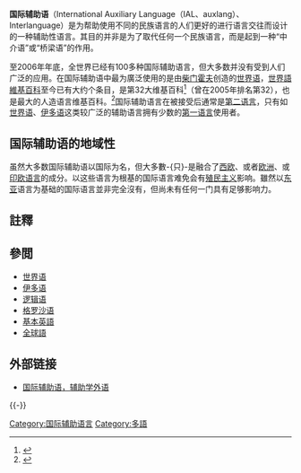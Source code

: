 {{expert|subject=語言學}}
{{Expand|time=2014-05-03T04:43:20+00:00}}

'''国际辅助语'''（International Auxiliary Language（IAL、auxlang）、Interlanguage）是为帮助使用不同的民族语言的人们更好的进行语言交往而设计的一种辅助性语言。其目的并非是为了取代任何一个民族语言，而是起到一种“中介语”或“桥梁语”的作用。

至2006年年底，全世界已经有100多种国际辅助语言，但大多数并没有受到人们广泛的应用。在国际辅助语中最为廣泛使用的是由[[柴门霍夫|柴门霍夫]]创造的[[世界语|世界语]]，[[世界語維基百科|世界語維基百科]]至今已有大约{{formatnum:{{計算|{{NUMBEROF|條目|eo}}|-3}}}}个条目，是第32大维基百科<ref>{{cite web|url=http://meta.wikimedia.org/wiki/List_of_Wikipedias|title=List of Wikipedias|publisher=Meta.wikimedia.org|accessdate=14 January 2015|archive-date=2018-12-25|archive-url=https://web.archive.org/web/20181225215954/https://meta.wikimedia.org/wiki/List_of_Wikipedias|dead-url=no}}</ref>（曾在2005年排名第32），也是最大的人造语言维基百科。<ref>{{cite web|url=http://meta.wikimedia.org/wiki/List_of_Wikipedias_by_language_group#Indo-European-based_Constructed_.28340.2C659_.E2.80.93_1.3.25.29|title=List of Wikipedias by language group|publisher=Meta.wikimedia.org|accessdate=14 January 2015|archive-date=2018-03-24|archive-url=https://web.archive.org/web/20180324104009/https://meta.wikimedia.org/wiki/List_of_Wikipedias_by_language_group#Indo-European-based_Constructed_.28340.2C659_.E2.80.93_1.3.25.29|dead-url=no}}</ref>国际辅助语言在被接受后通常是[[第二语言|第二语言]]，只有如[[世界语|世界语]]、[[伊多语|伊多语]]这类较广泛的辅助语言拥有少数的[[第一语言|第一语言]]使用者。

== 国际辅助语的地域性 ==
虽然大多数国际辅助语以国际为名，但大多數-{只}-是融合了[[西欧|西欧]]、或者[[欧洲|欧洲]]、或[[印欧语言|印欧语言]]的成分。以这些语言为根基的国际语言难免会有[[殖民主义|殖民主义]]影响。雖然以[[东亚|东亚]]语言为基础的国际语言並非完全沒有，但尚未有任何一门具有足够影响力。

==註釋==
{{reflist}}

==參閲==
{{div col|cols=3}}
* [[世界语|世界语]]
* [[伊多语|伊多语]]
* [[逻辑语|逻辑语]]
* [[格罗沙语|格罗沙语]]
* [[基本英語|基本英語]]
* [[全球語|全球語]]
{{div col end}}

==外部链接==
* [http://www.elerno.cn/instruado/15.htm 国际辅助语，辅助学外语]{{Wayback|url=http://www.elerno.cn/instruado/15.htm |date=20070313044518 }}
{{-}}
{{Constructed languages|state=collapsed}}
{{世界主义和世界政府专题|state=collapsed}}
{{lang-stub}}

[[Category:国际辅助语言|Category:国际辅助语言]]
[[Category:多語|Category:多語]]